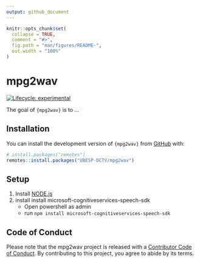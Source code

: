 ---
output: github_document
---

<!-- README.md is generated from README.Rmd. Please edit that file -->

```{r, include = FALSE}
knitr::opts_chunk$set(
  collapse = TRUE,
  comment = "#>",
  fig.path = "man/figures/README-",
  out.width = "100%"
)
```

# mpg2wav

<!-- badges: start -->
[![Lifecycle: experimental](https://img.shields.io/badge/lifecycle-experimental-orange.svg)](https://lifecycle.r-lib.org/articles/stages.html#experimental)
<!-- badges: end -->

The goal of `{mpg2wav}` is to ...

## Installation

You can install the development version of `{mpg2wav}` from [GitHub](https://github.com) with:

``` r
# install.packages("remotes")
remotes::install.packages("UBESP-DCTV/mpg2wav")
```

## Setup

1. Install [NODE.js](https://nodejs.org/en/download/)
2. install install microsoft-cognitiveservices-speech-sdk
   - Open powershell as admin
   - run `npm install microsoft-cognitiveservices-speech-sdk`
   
   
## Code of Conduct

Please note that the mpg2wav project is released with a [Contributor Code of Conduct](https://contributor-covenant.org/version/2/0/CODE_OF_CONDUCT.html). By contributing to this project, you agree to abide by its terms.
